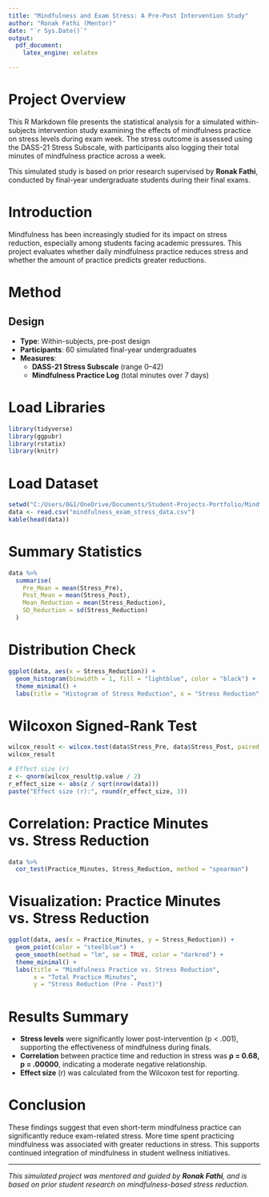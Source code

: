 ```yaml
---
title: "Mindfulness and Exam Stress: A Pre-Post Intervention Study"
author: "Ronak Fathi (Mentor)"
date: "`r Sys.Date()`"
output: 
  pdf_document:
    latex_engine: xelatex

---
```


# Project Overview
This R Markdown file presents the statistical analysis for a simulated within-subjects intervention study examining the effects of mindfulness practice on stress levels during exam week. The stress outcome is assessed using the DASS-21 Stress Subscale, with participants also logging their total minutes of mindfulness practice across a week.

This simulated study is based on prior research supervised by **Ronak Fathi**, conducted by final-year undergraduate students during their final exams.

# Introduction
Mindfulness has been increasingly studied for its impact on stress reduction, especially among students facing academic pressures. This project evaluates whether daily mindfulness practice reduces stress and whether the amount of practice predicts greater reductions.

# Method
## Design
- **Type**: Within-subjects, pre-post design
- **Participants**: 60 simulated final-year undergraduates
- **Measures**:
  - **DASS-21 Stress Subscale** (range 0–42)
  - **Mindfulness Practice Log** (total minutes over 7 days)

# Load Libraries
```r
library(tidyverse)
library(ggpubr)
library(rstatix)
library(knitr)
```

# Load Dataset
```r
setwd("C:/Users/0&1/OneDrive/Documents/Student-Projects-Portfolio/Mindfulness and Exam Stress")
data <- read.csv("mindfulness_exam_stress_data.csv")
kable(head(data))
```

# Summary Statistics
```r
data %>%
  summarise(
    Pre_Mean = mean(Stress_Pre),
    Post_Mean = mean(Stress_Post),
    Mean_Reduction = mean(Stress_Reduction),
    SD_Reduction = sd(Stress_Reduction)
  )
```

# Distribution Check
```r
ggplot(data, aes(x = Stress_Reduction)) +
  geom_histogram(binwidth = 1, fill = "lightblue", color = "black") +
  theme_minimal() +
  labs(title = "Histogram of Stress Reduction", x = "Stress Reduction", y = "Frequency")
```

# Wilcoxon Signed-Rank Test
```r
wilcox_result <- wilcox.test(data$Stress_Pre, data$Stress_Post, paired = TRUE)
wilcox_result

# Effect size (r)
z <- qnorm(wilcox_result$p.value / 2)
r_effect_size <- abs(z / sqrt(nrow(data)))
paste("Effect size (r):", round(r_effect_size, 3))
```

# Correlation: Practice Minutes vs. Stress Reduction
```r
data %>%
  cor_test(Practice_Minutes, Stress_Reduction, method = "spearman")
```

# Visualization: Practice Minutes vs. Stress Reduction
```r
ggplot(data, aes(x = Practice_Minutes, y = Stress_Reduction)) +
  geom_point(color = "steelblue") +
  geom_smooth(method = "lm", se = TRUE, color = "darkred") +
  theme_minimal() +
  labs(title = "Mindfulness Practice vs. Stress Reduction",
       x = "Total Practice Minutes",
       y = "Stress Reduction (Pre - Post)")
```

# Results Summary
- **Stress levels** were significantly lower post-intervention (p < .001), supporting the effectiveness of mindfulness during finals.
- **Correlation** between practice time and reduction in stress was **ρ = 0.68, p = .00000**, indicating a moderate negative relationship.
- **Effect size** (r) was calculated from the Wilcoxon test for reporting.

# Conclusion
These findings suggest that even short-term mindfulness practice can significantly reduce exam-related stress. More time spent practicing mindfulness was associated with greater reductions in stress. This supports continued integration of mindfulness in student wellness initiatives.

---

*This simulated project was mentored and guided by **Ronak Fathi**, and is based on prior student research on mindfulness-based stress reduction.*

